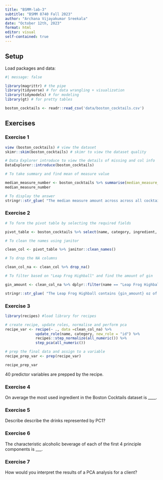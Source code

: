 ```yaml
---
title: "BSMM-lab-3"
subtitle: "BSMM 8740 Fall 2023"
author: "Archana Vijayakumar Sreekala"
date: "October 12th, 2023"
format: html
editor: visual
self-contained: true
---
```


## Setup

Load packages and data:

```r
#| message: false

library(magrittr) # the pipe 
library(tidyverse) # for data wrangling + visualization 
library(tidymodels) # for modeling 
library(gt) # for pretty tables 

boston_cocktails <- readr::read_csv('data/boston_cocktails.csv')
```

## Exercises

### Exercise 1

```r

view (boston_cocktails) # view the dataset 
skimr::skim(boston_cocktails) # skimr to view the dataset quality 

# Data Explorer introduce to view the details of missing and col info 
DataExplorer::introduce(boston_cocktails) 

# To take summary and find mean of measure value 

median_measure_number <- boston_cocktails %>% summarise(median_measure_number=median(measure_number)) 
median_measure_number

# To display the answer 
stringr::str_glue( "The median measure amount across across all cocktails is {median_measure_number}.")
```

### Exercise 2

```r
  
# To form the pivot table by selecting the required fields 

pivot_table <- boston_cocktails %>% select(name, category, ingredient, measure_number) %>%     pivot_wider(names_from = ingredient, values_from = measure_number, values_fill = 0) 

# To clean the names using janitor 

clean_col <- pivot_table %>% janitor::clean_names() 

# To drop the NA columns 

clean_col_na <- clean_col %>% drop_na() 

# To filter based on "Leap Frog Highball" and find the amount of gin 

gin_amount <- clean_col_na %>% dplyr::filter(name == "Leap Frog Highball") %>% dplyr::select(gin) 

stringr::str_glue( "The Leap Frog Highball contains {gin_amount} oz of gin")
```

### Exercise 3

```r

library(recipes) #load library for recipes

# create recipe, update roles, normalise and perform pca
recipe_var <- recipe(~ ., data =clean_col_na) %>%
              update_role(name, category, new_role = "id") %>% 
              recipes::step_normalize(all_numeric()) %>%
              step_pca(all_numeric())

# prep the final data and assign to a variable
recipe_prep_var <- prep(recipe_var)

recipe_prep_var
```

40 predictor variables are prepped by the recipe.

### Exercise 4

On average the most used ingredient in the Boston Cocktails dataset is \_\_\_\_.

### Exercise 5

Describe describe the drinks represented by PC1?

### Exercise 6

The characteristic alcoholic beverage of each of the first 4 principle components is \_\_\_.

### Exercise 7

How would you interpret the results of a PCA analysis for a client?
